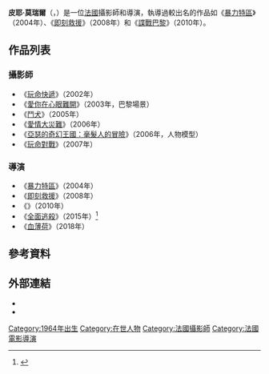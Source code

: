 {{noteTA
|G1=Show
|G2=Movie
}}
{{Infobox entertainer
| type                  = 導演
| name                  = 皮耶·莫瑞爾
| image                 = Pierre-Morel-Taken.JPG
| imagesize             = 
| caption               = 2008年2月27日，莫瑞爾於[[巴黎|巴黎]]的《[[即刻救援|即刻救援]]》首映場上
| birth_name            = 
| birth_date            = {{Birth date and age|1964|5|12|df=yes}}
| birth_place           = {{FRA}}
| death_date            = 
| death_place           = 
| other_names           = 
| occupation            = 導演，攝影師
| years_active          = 1992年至今
| spouse                = 
| partner               = 
| website               = 
}}
'''皮耶·莫瑞爾'''（{{lang-en|Pierre Morel}}，{{bd|1964年|5月12日}}）是一位[[法國|法國]]攝影師和導演，執導過較出名的作品如《[[暴力特區|暴力特區]]》（2004年）、《[[即刻救援|即刻救援]]》（2008年）和《[[諜戰巴黎|諜戰巴黎]]》（2010年）。

==作品列表==
===攝影師===
*《[[玩命快遞|玩命快遞]]》（2002年）
*《[[愛你在心眼難開|愛你在心眼難開]]》（2003年，巴黎場景）
*《[[鬥犬|鬥犬]]》（2005年）
*《[[愛情大災難|愛情大災難]]》（2006年）
*《[[亞瑟的奇幻王國：毫髮人的冒險|亞瑟的奇幻王國：毫髮人的冒險]]》（2006年，人物模型）
*《[[玩命對戰|玩命對戰]]》（2007年）

===導演===
*《[[暴力特區|暴力特區]]》（2004年）
*《[[即刻救援|即刻救援]]》（2008年）
*《{{le|諜戰巴黎|From Paris with Love (film)}}》（2010年）
*《[[全面逃殺|全面逃殺]]》（2015年）<ref>{{cite news|title=Idris Elba Eyes Pierre Morel's 'The Gunman'|url=http://www.vibe.com/article/idris-elba-eyes-pierre-morels-gunman|accessdate=2013-06-15|newspaper=vibe.com|archive-date=2015-01-22|archive-url=https://web.archive.org/web/20150122130651/http://www.vibe.com/article/idris-elba-eyes-pierre-morels-gunman|dead-url=no}}</ref>
*《[[血薄荷|血薄荷]]》（2018年）

==參考資料==
{{reflist}}

==外部連結==
{{commonscat|Pierre Morel (filmmaker)}}
* {{IMDb name|0603628}}
* {{AllRovi person|344825}}

{{Pierre Morel}}
{{Authority control}}
{{DEFAULTSORT:Pierre Morel}}
[[Category:1964年出生|Category:1964年出生]]
[[Category:在世人物|Category:在世人物]]
[[Category:法國攝影師|Category:法國攝影師]]
[[Category:法國電影導演|Category:法國電影導演]]